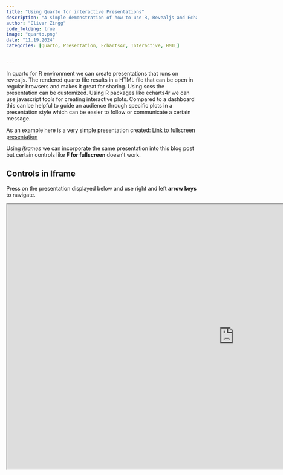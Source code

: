```yaml
---
title: "Using Quarto for interactive Presentations"
description: "A simple demonstration of how to use R, Revealjs and Echarts4r to create interactive Presentations. HTML file can be easily sent to other and opened with different browsers. See Github for Code "
author: "Oliver Zingg"
code_folding: true
image: "quarto.png"
date: "11.19.2024"
categories: [Quarto, Presentation, Echarts4r, Interactive, HMTL]


---
```


In quarto for R environment we can create presentations that runs on revealjs. 
The rendered quarto file results in a HTML file that can be open in regular browsers and makes it great for sharing. 
Using scss the presentation can be customized. 
Using R packages like echarts4r we can use javascript tools for creating interactive plots.
Compared to a dashboard this can be helpful to guide an audience through specific plots in a presentation style which can be easier to follow or communicate a certain message. 


As an example here is a very simple presentation created:
[Link to fullscreen presentation](https://oli9402.github.io/Revealjs/)


Using *iframes* we can incorporate the same presentation into this blog post but certain controls like **F for fullscreen** doesn't work. 

::: {.callout-tip}
## Controls in Iframe
Press on the presentation displayed below and use right and left **arrow keys** to navigate.
:::

```{=html}
<iframe width="1200" height="700" src="https://oli9402.github.io/Interactive-Slides-/" title="Quarto Presentation" data-external="1"></iframe>
```

